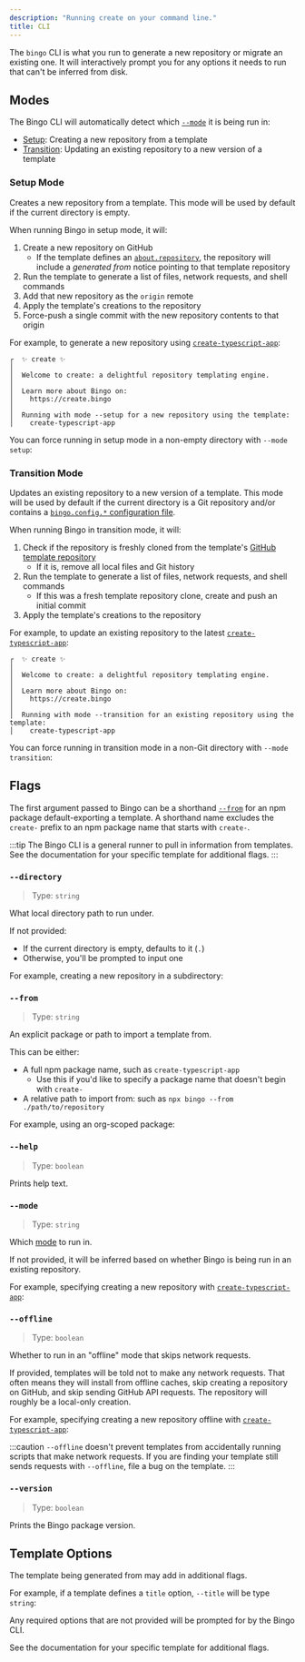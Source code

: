 ```yaml
---
description: "Running create on your command line."
title: CLI
---
```



The `bingo` CLI is what you run to generate a new repository or migrate an existing one.
It will interactively prompt you for any options it needs to run that can't be inferred from disk.

<PackageManagers type="dlx" pkg="bingo" args="typescript-app@beta" />

## Modes

The Bingo CLI will automatically detect which [`--mode`](#--mode) it is being run in:

- [Setup](#setup-mode): Creating a new repository from a template
- [Transition](#transition-mode): Updating an existing repository to a new version of a template

### Setup Mode

Creates a new repository from a template.
This mode will be used by default if the current directory is empty.

When running Bingo in setup mode, it will:

1. Create a new repository on GitHub
   - If the template defines an [`about.repository`](/build/apis/create-template#about), the repository will include a _generated from_ notice pointing to that template repository
2. Run the template to generate a list of files, network requests, and shell commands
3. Add that new repository as the `origin` remote
4. Apply the template's creations to the repository
5. Force-push a single commit with the new repository contents to that origin

For example, to generate a new repository using [`create-typescript-app`](https://github.com/JoshuaKGoldberg/Bingo-typescript-app):

<PackageManagers type="dlx" pkg="bingo" args="typescript-app@beta" />

```plaintext
┌  ✨ create ✨
│
│  Welcome to create: a delightful repository templating engine.
│
│  Learn more about Bingo on:
│    https://create.bingo
│
│  Running with mode --setup for a new repository using the template:
│    create-typescript-app
```

You can force running in setup mode in a non-empty directory with `--mode setup`:

<PackageManagers
	type="dlx"
	pkg="bingo"
	args="typescript-app@beta --mode setup"
/>

### Transition Mode

Updates an existing repository to a new version of a template.
This mode will be used by default if the current directory is a Git repository and/or contains a [`bingo.config.*` configuration file](/configuration).

When running Bingo in transition mode, it will:

1. Check if the repository is freshly cloned from the template's [GitHub template repository](https://docs.github.com/en/repositories/creating-and-managing-repositories/creating-a-repository-from-a-template)
   - If it is, remove all local files and Git history
2. Run the template to generate a list of files, network requests, and shell commands
   - If this was a fresh template repository clone, create and push an initial commit
3. Apply the template's creations to the repository

For example, to update an existing repository to the latest [`create-typescript-app`](https://github.com/JoshuaKGoldberg/Bingo-typescript-app):

<PackageManagers type="dlx" pkg="bingo" args="typescript-app@beta" />

```plaintext
┌  ✨ create ✨
│
│  Welcome to create: a delightful repository templating engine.
│
│  Learn more about Bingo on:
│    https://create.bingo
│
│  Running with mode --transition for an existing repository using the template:
│    create-typescript-app
```

You can force running in transition mode in a non-Git directory with `--mode transition`:

<PackageManagers
	type="dlx"
	pkg="bingo"
	args="typescript-app@beta --mode transition"
/>

## Flags

The first argument passed to Bingo can be a shorthand [`--from`](#--from) for an npm package default-exporting a template.
A shorthand name excludes the `create-` prefix to an npm package name that starts with `create-`.

:::tip
The Bingo CLI is a general runner to pull in information from templates.
See the documentation for your specific template for additional flags.
:::

### `--directory`

> Type: `string`

What local directory path to run under.

If not provided:

- If the current directory is empty, defaults to it (`.`)
- Otherwise, you'll be prompted to input one

For example, creating a new repository in a subdirectory:

<PackageManagers
	type="dlx"
	pkg="bingo"
	args="typescript-app@beta --directory my-fancy-project"
/>

### `--from`

> Type: `string`

An explicit package or path to import a template from.

This can be either:

- A full npm package name, such as `create-typescript-app`
  - Use this if you'd like to specify a package name that doesn't begin with `create-`
- A relative path to import from: such as `npx bingo --from ./path/to/repository`

For example, using an org-scoped package:

<PackageManagers
	type="dlx"
	pkg="bingo"
	args="--from @joshuakgoldberg/my-fancy-template"
/>

### `--help`

> Type: `boolean`

Prints help text.

<PackageManagers type="dlx" pkg="bingo" args="--help" />

### `--mode`

> Type: `string`

Which [mode](#modes) to run in.

If not provided, it will be inferred based on whether Bingo is being run in an existing repository.

For example, specifying creating a new repository with [`create-typescript-app`](https://github.com/JoshuaKGoldberg/Bingo-typescript-app):

<PackageManagers
	type="dlx"
	pkg="bingo"
	args="typescript-app@beta --mode setup"
/>

### `--offline`

> Type: `boolean`

Whether to run in an "offline" mode that skips network requests.

If provided, templates will be told not to make any network requests.
That often means they will install from offline caches, skip creating a repository on GitHub, and skip sending GitHub API requests.
The repository will roughly be a local-only creation.

For example, specifying creating a new repository offline with [`create-typescript-app`](https://github.com/JoshuaKGoldberg/Bingo-typescript-app):

<PackageManagers type="dlx" pkg="bingo" args="typescript-app@beta --offline" />

:::caution
`--offline` doesn't prevent templates from accidentally running scripts that make network requests.
If you are finding your template still sends requests with `--offline`, file a bug on the template.
:::

### `--version`

> Type: `boolean`

Prints the Bingo package version.

<PackageManagers type="dlx" pkg="bingo" args="--version" />

## Template Options

The template being generated from may add in additional flags.

For example, if a template defines a `title` option, `--title` will be type `string`:

<PackageManagers
	type="dlx"
	pkg="bingo"
	args="typescript-app@beta --title 'My New App'"
/>

Any required options that are not provided will be prompted for by the Bingo CLI.

See the documentation for your specific template for additional flags.
